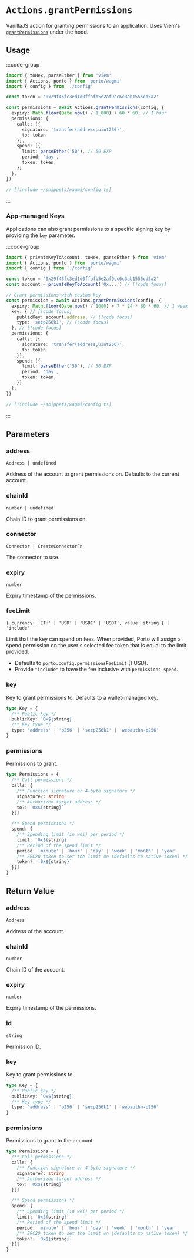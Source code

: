 # `Actions.grantPermissions`

VanillaJS action for granting permissions to an application. Uses Viem's [`grantPermissions`](/sdk/viem/WalletActions/grantPermissions) under the hood.

## Usage

:::code-group

```ts twoslash [example.ts]
import { toHex, parseEther } from 'viem'
import { Actions, porto } from 'porto/wagmi'
import { config } from './config'

const token = '0x29f45fc3ed1d0ffafb5e2af9cc6c3ab1555cd5a2'

const permissions = await Actions.grantPermissions(config, {
  expiry: Math.floor(Date.now() / 1_000) + 60 * 60, // 1 hour
  permissions: {
    calls: [{
      signature: 'transfer(address,uint256)',
      to: token
    }],
    spend: [{
      limit: parseEther('50'), // 50 EXP
      period: 'day',
      token: token,
    }]
  },
})
```

```ts twoslash [config.ts] filename="config.ts"
// [!include ~/snippets/wagmi/config.ts]
```

:::

### App-managed Keys

Applications can also grant permissions to a specific signing key by providing the `key` parameter.

:::code-group

```ts twoslash [example.ts]
import { privateKeyToAccount, toHex, parseEther } from 'viem'
import { Actions, porto } from 'porto/wagmi'
import { config } from './config'

const token = '0x29f45fc3ed1d0ffafb5e2af9cc6c3ab1555cd5a2'
const account = privateKeyToAccount('0x...') // [!code focus]

// Grant permissions with custom key
const permission = await Actions.grantPermissions(config, {
  expiry: Math.floor(Date.now() / 1000) + 7 * 24 * 60 * 60, // 1 week
  key: { // [!code focus]
    publicKey: account.address, // [!code focus]
    type: 'secp256k1', // [!code focus]
  }, // [!code focus]
  permissions: {
    calls: [{
      signature: 'transfer(address,uint256)',
      to: token
    }],
    spend: [{
      limit: parseEther('50'), // 50 EXP
      period: 'day',
      token: token,
    }]
  },
})
```

```ts twoslash [config.ts] filename="config.ts"
// [!include ~/snippets/wagmi/config.ts]
```

:::

## Parameters

### address

`Address | undefined`

Address of the account to grant permissions on. Defaults to the current account.

### chainId

`number | undefined`

Chain ID to grant permissions on.

### connector

`Connector | CreateConnectorFn`

The connector to use.

### expiry

`number`

Expiry timestamp of the permissions.

### feeLimit

`{ currency: 'ETH' | 'USD' | 'USDC' | 'USDT', value: string } | 'include'`

Limit that the key can spend on fees. When provided,
Porto will assign a spend permission on the user's
selected fee token that is equal to the limit provided.

- Defaults to `porto.config.permissionsFeeLimit` (1 USD).
- Provide `"include"` to have the fee inclusive with `permissions.spend`.

### key

Key to grant permissions to. Defaults to a wallet-managed key.

```ts
type Key = {
  /** Public key */
  publicKey: `0x${string}`
  /** Key type */
  type: 'address' | 'p256' | 'secp256k1' | 'webauthn-p256'
}
```

### permissions

Permissions to grant.

```ts
type Permissions = {
  /** Call permissions */
  calls: {
    /** Function signature or 4-byte signature */
    signature?: string
    /** Authorized target address */
    to?: `0x${string}`
  }[]

  /** Spend permissions */
  spend: {
    /** Spending limit (in wei) per period */
    limit: `0x${string}`
    /** Period of the spend limit */
    period: 'minute' | 'hour' | 'day' | 'week' | 'month' | 'year'
    /** ERC20 token to set the limit on (defaults to native token) */
    token?: `0x${string}`
  }[]
}
```

## Return Value

### address

`Address`

Address of the account.

### chainId

`number`

Chain ID of the account.

### expiry

`number`

Expiry timestamp of the permissions.

### id

`string`

Permission ID.

### key

Key to grant permissions to.

```ts
type Key = {
  /** Public key */
  publicKey: `0x${string}`
  /** Key type */
  type: 'address' | 'p256' | 'secp256k1' | 'webauthn-p256'
}
```

### permissions

Permissions to grant to the account.

```ts
type Permissions = {
  /** Call permissions */
  calls: {
    /** Function signature or 4-byte signature */
    signature?: string
    /** Authorized target address */
    to?: `0x${string}`
  }[]

  /** Spend permissions */
  spend: {
    /** Spending limit (in wei) per period */
    limit: `0x${string}`
    /** Period of the spend limit */
    period: 'minute' | 'hour' | 'day' | 'week' | 'month' | 'year'
    /** ERC20 token to set the limit on (defaults to native token) */
    token?: `0x${string}`
  }[]
}
```
